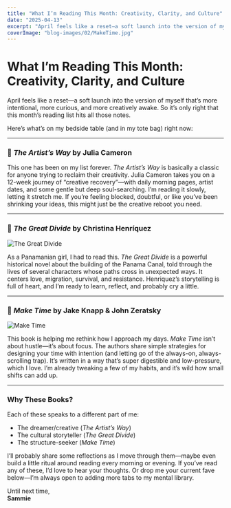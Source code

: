 ```yaml
---
title: "What I’m Reading This Month: Creativity, Clarity, and Culture"
date: "2025-04-13"
excerpt: "April feels like a reset—a soft launch into the version of myself that’s more intentional, more curious, and more creatively awake. So it’s only right that this month’s reading list hits all those notes."
coverImage: "blog-images/02/MakeTime.jpg"
---
```


# What I’m Reading This Month: Creativity, Clarity, and Culture

April feels like a reset—a soft launch into the version of myself that’s more intentional, more curious, and more creatively awake. So it’s only right that this month’s reading list hits all those notes.

Here’s what’s on my bedside table (and in my tote bag) right now:

---

### 📖 *The Artist’s Way* by Julia Cameron  

This one has been on my list forever. *The Artist’s Way* is basically a classic for anyone trying to reclaim their creativity. Julia Cameron takes you on a 12-week journey of “creative recovery”—with daily morning pages, artist dates, and some gentle but deep soul-searching. I’m reading it slowly, letting it stretch me. If you’re feeling blocked, doubtful, or like you’ve been shrinking your ideas, this might just be the creative reboot you need.

---

### 📖 *The Great Divide* by Christina Henríquez  
![The Great Divide](blog-images/02/TheGreatDivide.jpg)

As a Panamanian girl, I had to read this. *The Great Divide* is a powerful historical novel about the building of the Panama Canal, told through the lives of several characters whose paths cross in unexpected ways. It centers love, migration, survival, and resistance. Henriquez’s storytelling is full of heart, and I’m ready to learn, reflect, and probably cry a little.

---

### 📖 *Make Time* by Jake Knapp & John Zeratsky  
![Make Time](blog-images/02/MakeTime.jpg)

This book is helping me rethink how I approach my days. *Make Time* isn’t about hustle—it’s about focus. The authors share simple strategies for designing your time with intention (and letting go of the always-on, always-scrolling trap). It’s written in a way that’s super digestible and low-pressure, which I love. I’m already tweaking a few of my habits, and it’s wild how small shifts can add up.

---

### Why These Books?
Each of these speaks to a different part of me:
- The dreamer/creative (*The Artist’s Way*)
- The cultural storyteller (*The Great Divide*)
- The structure-seeker (*Make Time*)

I’ll probably share some reflections as I move through them—maybe even build a little ritual around reading every morning or evening. If you’ve read any of these, I’d love to hear your thoughts. Or drop me your current fave below—I’m always open to adding more tabs to my mental library.

Until next time,  
**Sammie**